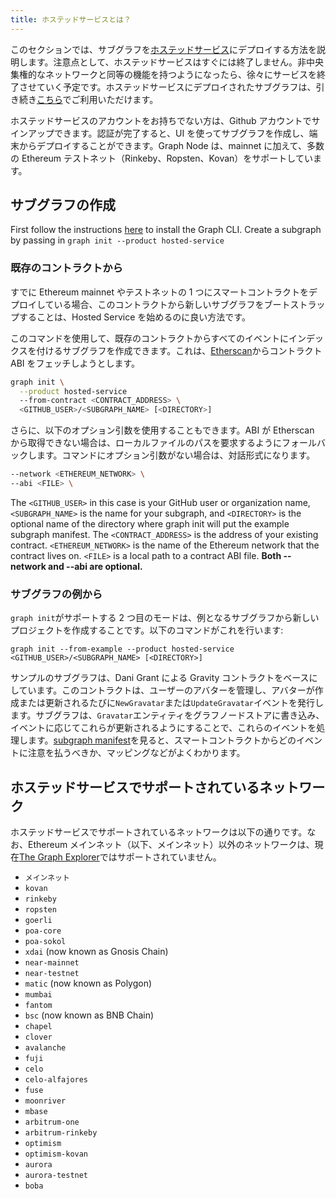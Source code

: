 ```yaml
---
title: ホステッドサービスとは？
---
```


このセクションでは、サブグラフを[ホステッドサービス](https://thegraph.com/hosted-service/)にデプロイする方法を説明します。注意点として、ホステッドサービスはすぐには終了しません。非中央集権的なネットワークと同等の機能を持つようになったら、徐々にサービスを終了させていく予定です。ホステッドサービスにデプロイされたサブグラフは、引き続き[こちら](https://thegraph.com/hosted-service/)でご利用いただけます。

ホステッドサービスのアカウントをお持ちでない方は、Github アカウントでサインアップできます。認証が完了すると、UI を使ってサブグラフを作成し、端末からデプロイすることができます。Graph Node は、mainnet に加えて、多数の Ethereum テストネット（Rinkeby、Ropsten、Kovan）をサポートしています。

## サブグラフの作成

First follow the instructions [here](/developer/define-subgraph-hosted) to install the Graph CLI. Create a subgraph by passing in `graph init --product hosted-service`

### 既存のコントラクトから

すでに Ethereum mainnet やテストネットの 1 つにスマートコントラクトをデプロイしている場合、このコントラクトから新しいサブグラフをブートストラップすることは、Hosted Service を始めるのに良い方法です。

このコマンドを使用して、既存のコントラクトからすべてのイベントにインデックスを付けるサブグラフを作成できます。これは、[Etherscan](https://etherscan.io/)からコントラクト ABI をフェッチしようとします。

```sh
graph init \
  --product hosted-service
  --from-contract <CONTRACT_ADDRESS> \
  <GITHUB_USER>/<SUBGRAPH_NAME> [<DIRECTORY>]
```

さらに、以下のオプション引数を使用することもできます。ABI が Etherscan から取得できない場合は、ローカルファイルのパスを要求するようにフォールバックします。コマンドにオプション引数がない場合は、対話形式になります。

```sh
--network <ETHEREUM_NETWORK> \
--abi <FILE> \
```

The `<GITHUB_USER>` in this case is your GitHub user or organization name, `<SUBGRAPH_NAME>` is the name for your subgraph, and `<DIRECTORY>` is the optional name of the directory where graph init will put the example subgraph manifest. The `<CONTRACT_ADDRESS>` is the address of your existing contract. `<ETHEREUM_NETWORK>` is the name of the Ethereum network that the contract lives on. `<FILE>` is a local path to a contract ABI file. **Both --network and --abi are optional.**

### サブグラフの例から

`graph init`がサポートする 2 つ目のモードは、例となるサブグラフから新しいプロジェクトを作成することです。以下のコマンドがこれを行います:

```
graph init --from-example --product hosted-service <GITHUB_USER>/<SUBGRAPH_NAME> [<DIRECTORY>]
```

サンプルのサブグラフは、Dani Grant による Gravity コントラクトをベースにしています。このコントラクトは、ユーザーのアバターを管理し、アバターが作成または更新されるたびに`NewGravatar`または`UpdateGravatar`イベントを発行します。サブグラフは、`Gravatar`エンティティをグラフノードストアに書き込み、イベントに応じてこれらが更新されるようにすることで、これらのイベントを処理します。[subgraph manifest](/developer/create-subgraph-hosted#the-subgraph-manifest)を見ると、スマートコントラクトからどのイベントに注意を払うべきか、マッピングなどがよくわかります。

## ホステッドサービスでサポートされているネットワーク

ホステッドサービスでサポートされているネットワークは以下の通りです。なお、Ethereum メインネット（以下、メインネット）以外のネットワークは、現在[The Graph Explorer](https://thegraph.com/explorer)ではサポートされていません。

- `メインネット`
- `kovan`
- `rinkeby`
- `ropsten`
- `goerli`
- `poa-core`
- `poa-sokol`
- `xdai` (now known as Gnosis Chain)
- `near-mainnet`
- `near-testnet`
- `matic` (now known as Polygon)
- `mumbai`
- `fantom`
- `bsc` (now known as BNB Chain)
- `chapel`
- `clover`
- `avalanche`
- `fuji`
- `celo`
- `celo-alfajores`
- `fuse`
- `moonriver`
- `mbase`
- `arbitrum-one`
- `arbitrum-rinkeby`
- `optimism`
- `optimism-kovan`
- `aurora`
- `aurora-testnet`
- `boba`

